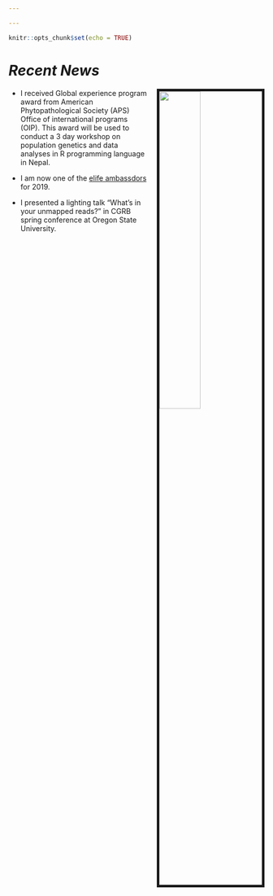 ```yaml
---

---
```


```r
knitr::opts_chunk$set(echo = TRUE)
```

# *Recent News*

<img src="cgrb.PNG" style="width:40%; border:5px solid; margin-left: 20px" align="right">

* I received Global experience program award from American Phytopathological Society (APS) Office of international programs (OIP). This award will be used to conduct a 3 day workshop on population genetics and data analyses in R programming language in Nepal.


* I am now one of the [elife ambassdors](https://elifesciences.org/inside-elife/a946c355/elife-community-ambassadors-243-volunteers-join-the-programme-in-2019) for 2019. 

* I presented a lighting talk "What's in your unmapped reads?" in CGRB spring conference at Oregon State University. 